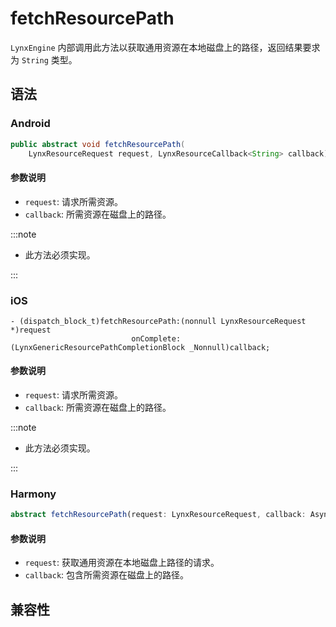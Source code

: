 # fetchResourcePath

`LynxEngine` 内部调用此方法以获取通用资源在本地磁盘上的路径，返回结果要求为 `String` 类型。

## 语法

### Android

```java
public abstract void fetchResourcePath(
    LynxResourceRequest request, LynxResourceCallback<String> callback);
```

#### 参数说明

- `request`: 请求所需资源。
- `callback`: 所需资源在磁盘上的路径。

:::note

- 此方法必须实现。

:::

### iOS

```objc
- (dispatch_block_t)fetchResourcePath:(nonnull LynxResourceRequest *)request
                           onComplete:(LynxGenericResourcePathCompletionBlock _Nonnull)callback;
```

#### 参数说明

- `request`: 请求所需资源。
- `callback`: 所需资源在磁盘上的路径。

:::note

- 此方法必须实现。

:::

### Harmony

```typescript
abstract fetchResourcePath(request: LynxResourceRequest, callback: AsyncCallback<string>): void;
```

#### 参数说明

- `request`: 获取通用资源在本地磁盘上路径的请求。
- `callback`: 包含所需资源在磁盘上的路径。

## 兼容性


<LegacyCompatTable metadata="lynx-native-api/lynx-generic-resource-fetcher/fetch-resource-path" />